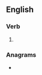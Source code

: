 ==English==

===Verb===
{{head|en|verb form}}

# {{en-third-person singular of|enrol}}

===Anagrams===
* {{anagrams|en|Nosler|Rolens|loners|nerols|norsel}}